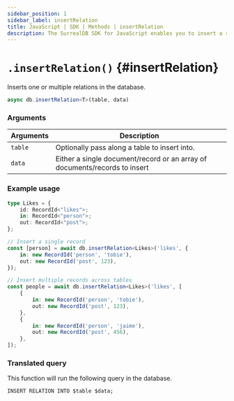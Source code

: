 ```yaml
---
sidebar_position: 1
sidebar_label: insertRelation
title: JavaScript | SDK | Methods | insertRelation
description: The SurrealDB SDK for JavaScript enables you to insert a relation between two records.
---
```



# `.insertRelation()` {#insertRelation}

Inserts one or multiple relations in the database.

```ts title="Method Syntax"
async db.insertRelation<T>(table, data)
```

### Arguments
<table>
    <thead>
        <tr>
            <th colspan="2" scope="col">Arguments</th>
            <th colspan="2" scope="col">Description</th>
        </tr>
    </thead>
    <tbody>
        <tr>
            <td colspan="2" scope="row" data-label="Arguments">
                <code>table</code>
                <Label label="required" />
            </td>
            <td colspan="2" scope="row" data-label="Description">
                Optionally pass along a table to insert into.
            </td>
        </tr>
        <tr>
            <td colspan="2" scope="row" data-label="Arguments">
                <code>data</code>
               <Label label="optional" />
            </td>
            <td colspan="2" scope="row" data-label="Description">
                Either a single document/record or an array of documents/records to insert
            </td>
        </tr>
    </tbody>
</table>

### Example usage
```ts
type Likes = {
	id: RecordId<"likes">;
	in: RecordId<"person">;
	out: RecordId<"post">;
};

// Insert a single record
const [person] = await db.insertRelation<Likes>('likes', {
	in: new RecordId('person', 'tobie'),
	out: new RecordId('post', 123),
});

// Insert multiple records across tables
const people = await db.insertRelation<Likes>('likes', [
	{
    	in: new RecordId('person', 'tobie'),
    	out: new RecordId('post', 123),
	},
	{
    	in: new RecordId('person', 'jaime'),
    	out: new RecordId('post', 456),
	},
]);
```

### Translated query
This function will run the following query in the database.

```surql
INSERT RELATION INTO $table $data;
```